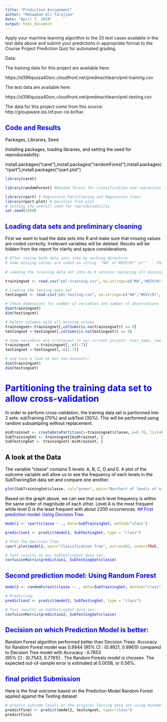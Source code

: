 ```yaml
---
title: "Prediction Assignment"
author: "Mohammad Ali farajian"
date: "April 7, 2019"
output: html_document
---
```


Apply your machine learning algorithm to the 20 test cases available in the test data above and submit your predictions in appropriate format to the Course Project Prediction Quiz for automated grading.

Data:

The training data for this project are available here:

https://d396qusza40orc.cloudfront.net/predmachlearn/pml-training.csv

The test data are available here:

https://d396qusza40orc.cloudfront.net/predmachlearn/pml-testing.csv

The data for this project come from this source: http://groupware.les.inf.puc-rio.br/har.

<font color='blue'>
    
## Code and Results
<font color='black'>
Packages, Libraries, Seed

Installing packages, loading libraries, and setting the seed for reproduceability:

install.packages("caret"),install.packages("randomForest"),install.packages("rpart"),install.packages("rpart.plot")
```r
library(caret)
```

```r
library(randomForest) #Random forest for classification and regression
```

```r
library(rpart) # Regressive Partitioning and Regression trees
library(rpart.plot) # Decision Tree plot
# setting the overall seed for reproduceability
set.seed(1000)
```

<font color='blue'>
    
## Loading data sets and preliminary cleaning


<font color='black'>
First we want to load the data sets into R and make sure that missing values are coded correctly.
Irrelevant variables will be deleted.
Results will be hidden from the report for clarity and space considerations.


```r
# After saving both data sets into my working directory
# Some missing values are coded as string  "NA" or"#DIV/0!" or""  - these will be changed to NA.
 
# Loading the training data set into my R session replacing all missing with "NA"

trainingset <- read.csv("pml-training.csv", na.strings=c("NA","#DIV/0!", ""))

# Loading the testing data set
testingset <- read.csv("pml-testing.csv", na.strings=c("NA","#DIV/0!", ""))
```

```r
# Check dimensions for number of variables and number of observations
dim(trainingset)
dim(testingset)
```


```r
# Delete columns with all missing values
trainingset<-trainingset[,colSums(is.na(trainingset)) == 0]
testingset <-testingset[,colSums(is.na(testingset)) == 0]

```

```r
# Some variables are irrelevant to our current project: user_name, raw_timestamp_part_1, raw_timestamp_part_,2 cvtd_timestamp, new_window, and  num_window (columns 1 to 7). We can delete these variables.
trainingset   <-trainingset[,-c(1:7)]
testingset <-testingset[,-c(1:7)]
```

```r
# and have a look at our new datasets:
dim(trainingset)
dim(testingset)
```


<font color='blue'>
    
# Partitioning the training data set to allow cross-validation

<font color='black'>

In order to perform cross-validation, the training data set is partionned into 2 sets: subTraining (70%) and subTest (30%).
This will be performed using random subsampling without replacement.

```r
midtrainset <- createDataPartition(y=trainingset$classe, p=0.70, list=FALSE)
SubTrainingSet <- trainingset[midtrainset, ] 
SubTestingSet <- trainingset[-midtrainset, ]

```

## A look at the Data 

The variable “classe” contains 5 levels: A, B, C, D and E. A plot of the outcome variable will allow us to see the frequency of each levels in the SubTrainingSet  data set and compare one another.

```r
plot(SubTrainingSet$classe, col="green", main="Barchart of levels of variable classe within the SubTrainingSet data set", xlab="classe Level", ylab="Frequency")
```

Based on the graph above, we can see that each level frequency is within the same order of magnitude of each other. Level A is the most frequent while level D is the least frequent with about 2200 occurrences.
<font color='blue'>
## First prediction model: Using Decision Tree

```r
model1 <- rpart(classe ~ ., data=SubTrainingSet, method="class")

prediction1 <- predict(model1, SubTestingSet, type = "class")

```

```r
# Plot the Decision Tree
rpart.plot(model1, main="Classification Tree", extra=102, under=TRUE, faclen=0)
```

```r
# Test results on our SubTestingSet data set:
confusionMatrix(prediction1, SubTestingSet$classe)
```

<font color='blue'>
    
## Second prediction model: Using Random Forest

```r

model2 <- randomForest(classe ~. , data=SubTrainingSet, method="class")

# Predicting:
prediction2 <- predict(model2, SubTestingSet, type = "class")

```

```r
# Test results on SubTestingSet data set:
confusionMatrix(prediction2, SubTestingSet$classe)

```

## Decision on which Prediction Model is better:

<font color='black'>
Random Forest algorithm performed better than Decision Trees. Accuracy for Random Forest model was 0.9944  (95% CI : (0.9921, 0.9961)) compared to Decision Tree model with Accuracy : 0.7653          
(95% CI : (0.7543, 0.7761)) . The Random Forests model is choosen. The expected out-of-sample error is estimated at 0.0056, or 0.56%.
<font color='blue'>

## final pridict Submission

<font color='black'>
Here is the final outcome based on the Prediction Model Random Forest applied against the Testing dataset

```r
# predict outcome levels on the original Testing data set using Random Forest algorithm
predictfinal <- predict(model2, testingset, type="class")
predictfinal

```
